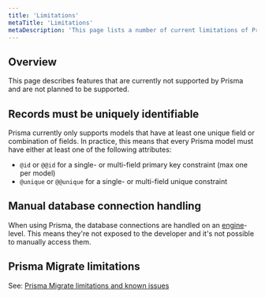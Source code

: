 ```yaml
---
title: 'Limitations'
metaTitle: 'Limitations'
metaDescription: 'This page lists a number of current limitations of Prisma.'
---
```


## Overview

This page describes features that are currently not supported by Prisma and are not planned to be supported.

## Records must be uniquely identifiable

Prisma currently only supports models that have at least one unique field or combination of fields. In practice, this means that every Prisma model must have either at least one of the following attributes:

- `@id` or `@@id` for a single- or multi-field primary key constraint (max one per model)
- `@unique` or `@@unique` for a single- or multi-field unique constraint

## Manual database connection handling

When using Prisma, the database connections are handled on an [engine](https://github.com/prisma/prisma-engines)-level. This means they're not exposed to the developer and it's not possible to manually access them.

## Prisma Migrate limitations

See: [Prisma Migrate limitations and known issues](../concepts/components/prisma-migrate/prisma-migrate-limitations-issues)
